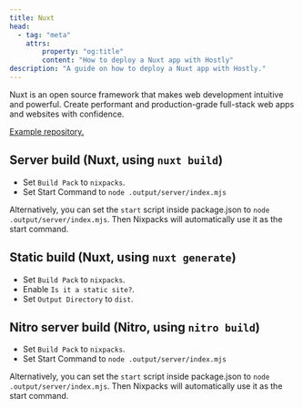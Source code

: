```yaml
---
title: Nuxt
head:
  - tag: "meta"
    attrs:
        property: "og:title"
        content: "How to deploy a Nuxt app with Hostly"
description: "A guide on how to deploy a Nuxt app with Hostly."
---
```


Nuxt is an open source framework that makes web development intuitive and powerful.
Create performant and production-grade full-stack web apps and websites with confidence.

[Example repository.](https://github.com/khulnasoft/hostly-examples/tree/main/nuxt)

## Server build (Nuxt, using `nuxt build`)

- Set `Build Pack` to `nixpacks`.
- Set Start Command to `node .output/server/index.mjs`

Alternatively, you can set the `start` script inside package.json to `node .output/server/index.mjs`. Then Nixpacks will automatically use it as the start command.

## Static build (Nuxt, using `nuxt generate`)

- Set `Build Pack` to `nixpacks`.
- Enable `Is it a static site?`.
- Set `Output Directory` to `dist`.

## Nitro server build (Nitro, using `nitro build`)

- Set `Build Pack` to `nixpacks`.
- Set Start Command to `node .output/server/index.mjs`

Alternatively, you can set the `start` script inside package.json to `node .output/server/index.mjs`. Then Nixpacks will automatically use it as the start command.
